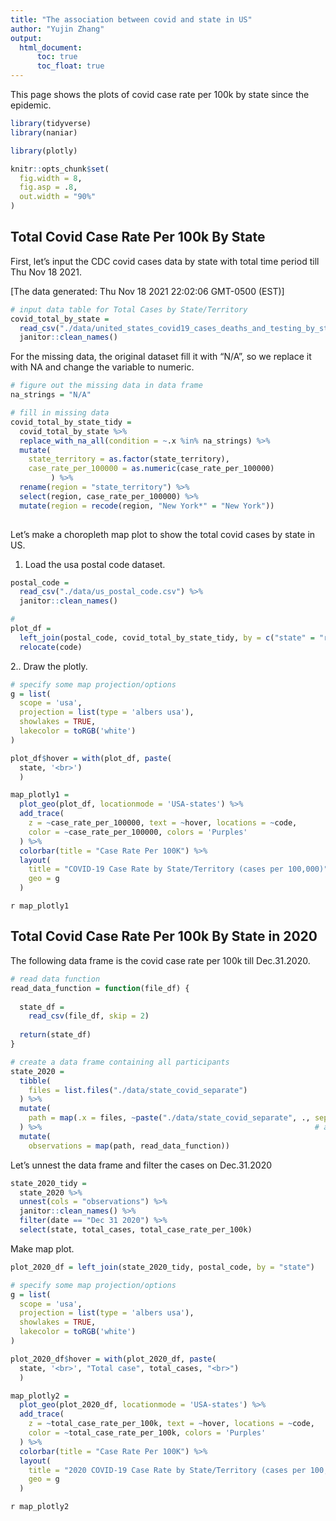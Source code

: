 ```yaml
---
title: "The association between covid and state in US"
author: "Yujin Zhang"
output: 
  html_document:
      toc: true
      toc_float: true
---
```


This page shows the plots of covid case rate per 100k by state since the epidemic.

```r
library(tidyverse)
library(naniar)

library(plotly)

knitr::opts_chunk$set(
  fig.width = 8,
  fig.asp = .8,
  out.width = "90%"
)
```

## Total Covid Case Rate Per 100k By State

First, let's input the CDC covid cases data by state with total time period till Thu Nov 18 2021.

[The data generated: Thu Nov 18 2021 22:02:06 GMT-0500 (EST)]

```r
# input data table for Total Cases by State/Territory
covid_total_by_state = 
  read_csv("./data/united_states_covid19_cases_deaths_and_testing_by_state.csv", skip = 2) %>% 
  janitor::clean_names()
```

For the missing data, the original dataset fill it with "N/A", so we replace it with NA and change the variable to numeric.

```r
# figure out the missing data in data frame
na_strings = "N/A"

# fill in missing data
covid_total_by_state_tidy =
  covid_total_by_state %>% 
  replace_with_na_all(condition = ~.x %in% na_strings) %>% 
  mutate(
    state_territory = as.factor(state_territory),
    case_rate_per_100000 = as.numeric(case_rate_per_100000)
         ) %>% 
  rename(region = "state_territory") %>% 
  select(region, case_rate_per_100000) %>% 
  mutate(region = recode(region, "New York*" = "New York"))
  
```

Let's make a choropleth map plot to show the total covid cases by state in US.

1. Load the usa postal code dataset.

```r
postal_code = 
  read_csv("./data/us_postal_code.csv") %>% 
  janitor::clean_names()

# 
plot_df = 
  left_join(postal_code, covid_total_by_state_tidy, by = c("state" = "region")) %>% 
  relocate(code)

```


2.. Draw the plotly.

```r
# specify some map projection/options
g = list(
  scope = 'usa',
  projection = list(type = 'albers usa'),
  showlakes = TRUE,
  lakecolor = toRGB('white')
)

plot_df$hover = with(plot_df, paste(
  state, '<br>')
  )

map_plotly1 = 
  plot_geo(plot_df, locationmode = 'USA-states') %>% 
  add_trace(
    z = ~case_rate_per_100000, text = ~hover, locations = ~code,
    color = ~case_rate_per_100000, colors = 'Purples'
  ) %>% 
  colorbar(title = "Case Rate Per 100K") %>% 
  layout(
    title = "COVID-19 Case Rate by State/Territory (cases per 100,000)",
    geo = g
  )


```

`r map_plotly1`


## Total Covid Case Rate Per 100k By State in 2020

The following data frame is the covid case rate per 100k till Dec.31.2020.

```r
# read data function
read_data_function = function(file_df) {
  
  state_df = 
    read_csv(file_df, skip = 2)
  
  return(state_df)
}

# create a data frame containing all participants
state_2020 =
  tibble(
    files = list.files("./data/state_covid_separate")
  ) %>% 
  mutate(
    path = map(.x = files, ~paste("./data/state_covid_separate", ., sep = "/"))
  ) %>%                                                             # add path
  mutate(
    observations = map(path, read_data_function))
```

Let's unnest the data frame and filter the cases on Dec.31.2020

```r
state_2020_tidy =
  state_2020 %>% 
  unnest(cols = "observations") %>% 
  janitor::clean_names() %>% 
  filter(date == "Dec 31 2020") %>%
  select(state, total_cases, total_case_rate_per_100k)
```

Make map plot.

```r
plot_2020_df = left_join(state_2020_tidy, postal_code, by = "state")

```


```r
# specify some map projection/options
g = list(
  scope = 'usa',
  projection = list(type = 'albers usa'),
  showlakes = TRUE,
  lakecolor = toRGB('white')
)

plot_2020_df$hover = with(plot_2020_df, paste(
  state, '<br>', "Total case", total_cases, "<br>")
  )

map_plotly2 = 
  plot_geo(plot_2020_df, locationmode = 'USA-states') %>% 
  add_trace(
    z = ~total_case_rate_per_100k, text = ~hover, locations = ~code,
    color = ~total_case_rate_per_100k, colors = 'Purples'
  ) %>% 
  colorbar(title = "Case Rate Per 100K") %>% 
  layout(
    title = "2020 COVID-19 Case Rate by State/Territory (cases per 100,000)",
    geo = g
  )
```

`r map_plotly2`